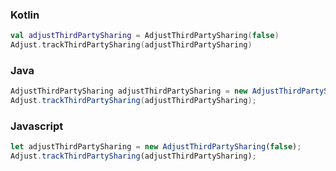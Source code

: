 <Tabs>
<Tab sync="kotlin">

### Kotlin

```kotlin
val adjustThirdPartySharing = AdjustThirdPartySharing(false)
Adjust.trackThirdPartySharing(adjustThirdPartySharing)
```

</Tab>

<Tab sync="java" >

### Java

```java
AdjustThirdPartySharing adjustThirdPartySharing = new AdjustThirdPartySharing(false);
Adjust.trackThirdPartySharing(adjustThirdPartySharing);
```

</Tab>

<Tab sync="js" >

### Javascript

```js
let adjustThirdPartySharing = new AdjustThirdPartySharing(false);
Adjust.trackThirdPartySharing(adjustThirdPartySharing);
```

</Tab>
</Tabs>
